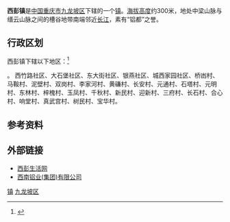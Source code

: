 
{{中国乡级行政区
|景观照片文件名 = 西彭镇全貌.JPG
|景观照片描述 = 西彭全貌
|汉语拼音 = Xi Peng
|其他语言 = 
|其他语言名称 = 
|旧称 = 集思镇、彭家场
|地名出处 = 
|位置图文件名 = 
|位置图描述 = 
|自定义图片= 
|社区数 = 5
|行政村数 = 23
|建置时间 = 1984年12月
|政府驻地 = 西彭镇铝城南路4号南城小区24幢
|毗邻 = 北邻陶家、巴福，东邻铜罐驿，西邻江津
|总面积 = 88.2平方千米
|总人口 = 
|总人口年份 = 
|户籍人口 = 
|户籍人口年份 = 
|常住人口 = 
|常住人口年份 = 
|人口密度 = 
|GDP = 
|GDP年份 = 
|邮政编码 = 401236
|电话区号 = 23
|官方网站 = 
|网站名称 = 
|50/01/07/110/000}}
'''西彭镇'''是[[中华人民共和国|中国]][[重庆市|重庆市]][[九龙坡区|九龙坡区]]下辖的一个[[镇|镇]]。[[海拔高度|海拔高度]]约300米，地处中梁山脉与缙云山脉之间的槽谷地带南端邻近[[长江|长江]]，素有“铝都”之誉。

== 行政区划 ==
西彭镇下辖以下地区：<ref>{{PRC admin/ref sgc|50/01/07/110/000}}</ref>

{{PRC admin/children|50/01/07/110/000}}。
西竹路社区、大石堡社区、东大街社区、银燕社区、城西家园社区、桥凼村、马鞍村、泥壁村、双岗村、李家河村、黄磏村、长安村、元通村、石塔村、元明村、东林村、梓槐村、玉凤村、千秋村、新民村、迎新村、三府村、长石村、合心村、响堂村、真武宫村、树民村、宝华村。

== 参考资料 ==
{{reflist}}

== 外部链接 ==
{{commonscat|Xipeng Town}}
*[http://www.xpshw.com/ 西彭生活网] {{Wayback|url=http://www.xpshw.com/ |date=20210117133739 }}
*[http://www.swa.com.cn/ 西南铝业(集团)有限公司] {{Wayback|url=http://www.swa.com.cn/ |date=20210301165925 }}

{{重庆市九龙坡区行政区划}}
[[Category:九龙坡区行政区划|镇]]
[[Category:重庆乡镇|九龙坡区]]